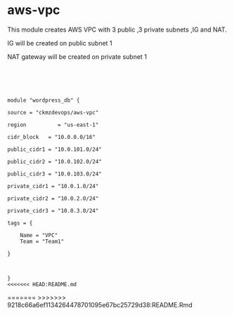 # aws-vpc
This module creates AWS VPC with 3 public ,3 private subnets ,IG and NAT.

IG will be created on public subnet 1

NAT gateway will be created on private subnet 1 


```





module "wordpress_db" {

source = "ckmzdevops/aws-vpc"

region          = "us-east-1"

cidr_block   = "10.0.0.0/16"

public_cidr1 = "10.0.101.0/24"

public_cidr2 = "10.0.102.0/24"

public_cidr3 = "10.0.103.0/24"

private_cidr1 = "10.0.1.0/24"

private_cidr2 = "10.0.2.0/24"

private_cidr3 = "10.0.3.0/24"

tags = {

	Name = "VPC"
	Team = "Team1"
	
}



}
<<<<<<< HEAD:README.md

```
=======
>>>>>>> 9218c66a6ef1134264478701095e67bc25729d38:README.Rmd
